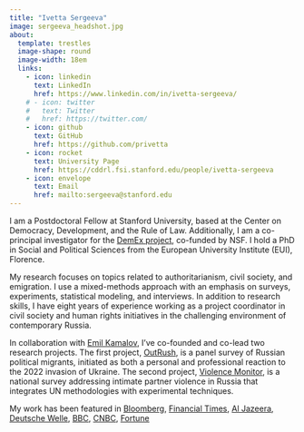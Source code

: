 ```yaml
---
title: "Ivetta Sergeeva"
image: sergeeva_headshot.jpg
about: 
  template: trestles
  image-shape: round
  image-width: 18em
  links:
    - icon: linkedin
      text: LinkedIn
      href: https://www.linkedin.com/in/ivetta-sergeeva/
    # - icon: twitter
    #   text: Twitter
    #   href: https://twitter.com/
    - icon: github
      text: GitHub
      href: https://github.com/privetta
    - icon: rocket
      text: University Page
      href: https://cddrl.fsi.stanford.edu/people/ivetta-sergeeva
    - icon: envelope
      text: Email
      href: mailto:sergeeva@stanford.edu
---
```


I am a Postdoctoral Fellow at Stanford University, based at the Center on Democracy, Development, and the Rule of Law. Additionally, I am a co-principal investigator for the [DemEx project](https://www.transatlanticplatform.com/demex/), co-funded by NSF. I hold a PhD in Social and Political Sciences from the European University Institute (EUI), Florence.

My research focuses on topics related to authoritarianism, civil society, and emigration. I use a mixed-methods approach with an emphasis on surveys, experiments, statistical modeling, and interviews. In addition to research skills, I have eight years of experience working as a project coordinator in civil society and human rights initiatives in the challenging environment of contemporary Russia.

In collaboration with [Emil Kamalov](https://emilkamalov.com/), I've co-founded and co-lead two research projects. The first project, [OutRush](https://outrush.io/eng), is a panel survey of Russian political migrants, initiated as both a personal and professional reaction to the 2022 invasion of Ukraine. The second project, [Violence Monitor](violencemonitor.org), is a national survey addressing intimate partner violence in Russia that integrates UN methodologies with experimental techniques.

My work has been featured in [Bloomberg](https://www.bloomberg.com/news/articles/2024-05-02/russians-who-fled-war-return-in-boost-for-putin-s-war-economy), [Financial Times](https://www.ft.com/content/5e6bcce9-7bda-4b29-b1b7-f7df6e879fd9), [Al Jazeera](https://www.aljazeera.com/news/2024/1/22/russian-exiles-unlikely-to-return), [Deutsche Welle](https://www.dw.com/ru/sdelka-s-sovestu-pokinuvsie-rossiu-i-potom-vernuvsiesa-o-svoem-opyte/a-66896905), [BBC](https://www.bbc.com/russian/features-65686712), [CNBC](https://www.cnbc.com/2022/11/25/georgia-armenia-turkey-economies-boom-with-russian-wealth-migration.html), [Fortune](https://fortune.com/europe/2022/08/20/russia-brain-drain-young-russians-leaving-after-ukraine-war-putin/)
